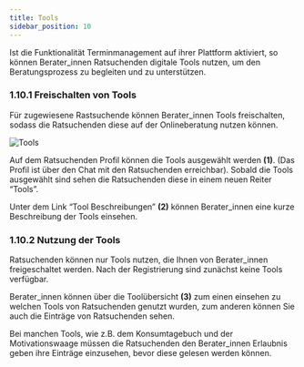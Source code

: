 ```yaml
---
title: Tools
sidebar_position: 10
---
```


Ist die Funktionalität Terminmanagement auf ihrer Plattform aktiviert, so können Berater_innen Ratsuchenden digitale Tools nutzen, um den Beratungsprozess zu begleiten und zu unterstützen. 

### 1.10.1 Freischalten von Tools 
Für zugewiesene Rastsuchende können Berater_innen Tools freischalten, sodass die Ratsuchenden diese auf der Onlineberatung nutzen können.

![Tools](../../../static/img/images-onlineberatung/01_Berater_Tools.png)

Auf dem Ratsuchenden Profil können die Tools ausgewählt werden <strong>(1)</strong>. (Das Profil ist über den Chat mit den Ratsuchenden erreichbar). Sobald die Tools ausgewählt sind sehen die Ratsuchenden diese in einem neuen Reiter “Tools”. 

Unter dem Link “Tool Beschreibungen” <strong>(2)</strong> können Berater_innen eine kurze Beschreibung der Tools einsehen. 

### 1.10.2 Nutzung der Tools
Ratsuchenden können nur Tools nutzen, die Ihnen von Berater_innen freigeschaltet werden. Nach der Registrierung sind zunächst keine Tools verfügbar. 

Berater_innen können über die Toolübersicht <strong>(3)</strong> zum einen einsehen zu welchen Tools von Ratsuchenden genutzt wurden, zum anderen können Sie auch die Einträge von Ratsuchenden sehen. 

Bei manchen Tools, wie z.B. dem Konsumtagebuch und der Motivationswaage müssen die Ratsuchenden den Berater_innen Erlaubnis geben ihre Einträge einzusehen, bevor diese gelesen werden können.